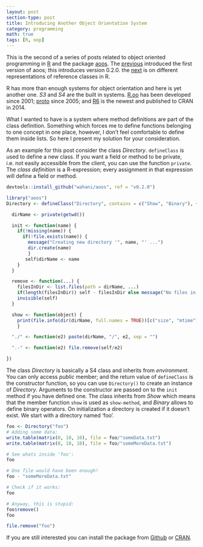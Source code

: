 ```yaml
---
layout: post
section-type: post
title: Introducing Another Object Orientation System
category: programming
math: true
tags: [R, oop]
---
```


This is the second of a series of posts related to object oriented programming
in [R](https://cran.r-project.org/) and the package
[aoos](https://cran.r-project.org/package=aoos). The [previous]({% post_url 2015-01-02-Introducing-Another-Object-Orientation-System %}) introduced the
first version of aoos; this introduces version 0.2.0. the [next]({% post_url 2015-05-12-On-Reference-Classes-in-R-and-aoos %}) is on different
representations of reference classes in R.

R has more than enough systems for object orientation and here is yet another one. *S3* and *S4* are the built in systems. [R.oo](http://cran.r-project.org/web/packages/R.oo/index.html) has been developed since 2001; [proto](http://cran.r-project.org/web/packages/proto/index.html) since 2005; and [R6](http://cran.r-project.org/web/packages/R6/index.html) is the newest and published to CRAN in 2014.

What I wanted to have is a system where method definitions are part of the class definition. Something which forces me to define functions belonging to one concept in one place, however, I don't feel comfortable to define them inside lists. So here I present my solution for your consideration.

As an example for this post consider the class *Directory*. `defineClass` is used to define a new class. If you want a field or method to be private, i.e. not easily accessible from the client, you can use the function ` private`. The *class definition* is a R-expression; every assignment in that expression will define a field or method.

```r
devtools::install_github("wahani/aoos", ref = "v0.2.0")
```

```r
library("aoos")
Directory <- defineClass("Directory", contains = c("Show", "Binary"), {

  dirName <- private(getwd())

  init <- function(name) {
    if(!missing(name)) {
      if(!file.exists(name)) {
        message("Creating new directory '", name, "' ...")
        dir.create(name)
        }
       self$dirName <- name
    }
  }

  remove <- function(...) {
    filesInDir <- list.files(path = dirName, ...)
    if(length(filesInDir)) self - filesInDir else message("No files in directory!")
    invisible(self)
  }

  show <- function(object) {
    print(file.info(dir(dirName, full.names = TRUE))[c("size", "mtime")])
    }

  "./" <- function(e2) paste(dirName, "/", e2, sep = "")

  ".-" <- function(e2) file.remove(self/e2)

})
```

The class *Directory* is basically a S4 class and inherits from *environment*. You can only access *public* member; and the return value of `defineClass` is the constructor function, so you can use `Directory()` to create an instance of *Directory*. Arguments to the constructor are passed on to the `init` method if you have defined one. The class inherits from *Show* which means that the member function `show` is used as `show-method`, and *Binary* allows to define binary operators. On initialization a directory is created if it doesn't exist. We start with a directory named 'foo'.

```r
foo <- Directory("foo")
# Adding some data:
write.table(matrix(0, 10, 10), file = foo/"someData.txt")
write.table(matrix(0, 10, 10), file = foo/"someMoreData.txt")

# See whats inside 'foo':
foo

# One file would have been enough!
foo - "someMoreData.txt"

# Check if it works:
foo

# Anyway, this is stupid:
foo$remove()
foo
```

```r
file.remove("foo")
```

If you are still interested you can install the package from [Github](https://github.com/wahani/aoos) or [CRAN](https://cran.r-project.org/package=aoos).
